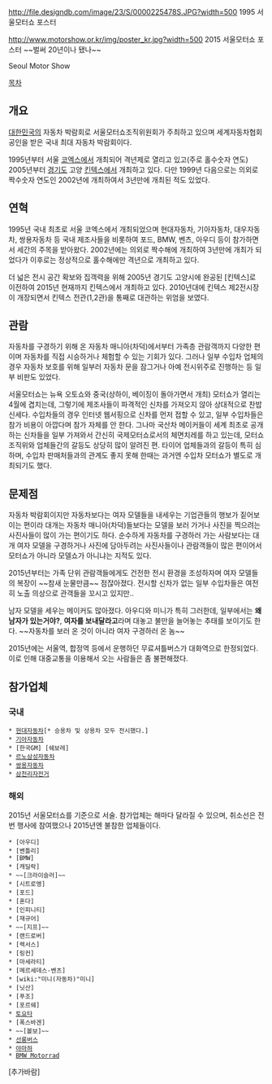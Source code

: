 http://file.designdb.com/image/23/S/0000225478S.JPG?width=500
1995 서울모터쇼 포스터

http://www.motorshow.or.kr/img/poster_kr.jpg?width=500
2015 서울모터쇼 포스터 ~~벌써 20년이나 됐나~~

Seoul Motor Show 

[[목차]] 
== 개요 == 
[[대한민국]]의 자동차 박람회로 서울모터쇼조직위원회가 주최하고 있으며 세계자동차협회 공인을 받은 국내 최대 자동차 박람회이다. 

1995년부터 서울 [[코엑스]]에서 개최되어 격년제로 열리고 있고(주로 홀수숫자 연도) 2005년부터 [[경기도]] 고양 [[킨텍스]]에서 개최하고 있다. 다만 1999년 다음으로는 의외로 짝수숫자 연도인 2002년에 개최하여서 3년만에 개최된 적도 있었다. 

== 연혁 == 
1995년 국내 최초로 서울 코엑스에서 개최되었으며 현대자동차, 기아자동차, 대우자동차, 쌍용자동차 등 국내 제조사들을 비롯하여 포드, BMW, 벤츠, 아우디 등이 참가하면서 세간의 주목을 받아왔다. 2002년에는 의외로 짝수해에 개최하여 3년만에 개최가 되었다가 이후로는 정상적으로 홀수해에만 격년으로 개최하고 있다. 

더 넓은 전시 공간 확보와 집객력을 위해 2005년 경기도 고양시에 완공된 [킨텍스]로 이전하여 2015년 현재까지 킨텍스에서 개최하고 있다. 2010년대에 킨텍스 제2전시장이 개장되면서 킨텍스 전관(1,2관)을 통째로 대관하는 위엄을 보였다.

== 관람 == 
자동차를 구경하기 위해 온 자동차 매니아(차덕)에서부터 가족층 관람객까지 다양한 편이며 자동차를 직접 시승하거나 체험할 수 있는 기회가 있다. 그러나 일부 수입차 업체의 경우 자동차 보호를 위해 일부러 자동차 문을 잠그거나 아예 전시위주로 진행하는 등 일부 비판도 있었다. 

서울모터쇼는 뉴욕 오토쇼와 중국(상하이, 베이징이 돌아가면서 개최) 모터쇼가 열리는 4월에 겹치는데, 그렇기에 제조사들이 파격적인 신차를 가져오지 않아 상대적으로 찬밥 신세다. 수입차들의 경우 인터넷 웹서핑으로 신차를 먼저 접할 수 있고, 일부 수입차들은 참가 비용이 아깝다며 참가 자체를 안 한다. 그나마 국산차 메이커들이 세계 최초로 공개하는 신차들을 일부 가져와서 간신히 국제모터쇼로서의 체면치레를 하고 있는데, 모터쇼 조직위와 업체들간의 갈등도 상당히 많이 알려진 편. 타이어 업체들과의 갈등이 특히 심하며, 수입차 판매처들과의 관계도 좋지 못해 한때는 과거엔 수입차 모터쇼가 별도로 개최되기도 했다.

== 문제점 == 
자동차 박람회이지만 자동차보다는 여자 모델들을 내세우는 기업관들의 행보가 짙어보이는 편이라 대개는 자동차 매니아(차덕)들보다는 모델을 보러 가거나 사진을 찍으려는 사진사들이 많이 가는 편이기도 하다. 순수하게 자동차를 구경하러 가는 사람보다는 대개 여자 모델을 구경하거나 사진에 담아두려는 사진사들이나 관람객들이 많은 편이어서 모터쇼가 아니라 모델쇼가 아니냐는 지적도 있다. 

2015년부터는 가족 단위 관람객들에게도 건전한 전시 환경을 조성하자며 여자 모델들의 복장이 ~~참새 눈물만큼~~ 점잖아졌다. 전시할 신차가 없는 일부 수입차들은 여전히 노출 의상으로 관객들을 꼬시고 있지만..

남자 모델을 세우는 메이커도 많아졌다. 아우디와 미니가 특히 그러한데, 일부에서는 '''왜 남자가 있는거야?''', '''여자를 보내달라고'''라며 대놓고 불만을 늘어놓는 추태를 보이기도 한다. ~~자동차를 보러 온 것이 아니라 여자 구경하러 온 놈~~

2015년에는 서울역, 합정역 등에서 운행하던 무료셔틀버스가 대화역으로 한정되었다. 이로 인해 대중교통을 이용해서 오는 사람들은 좀 불편해졌다.
== 참가업체 == 
=== 국내 === 
 * [[현대자동차]][* 승용차 및 상용차 모두 전시했다.] 
 * [[기아자동차]] 
 * [한국GM] [쉐보레]
 * [[르노삼성자동차]]
 * [[쌍용자동차]]
 * [[삼천리자전거]]

=== 해외 ===
2015년 서울모터쇼를 기준으로 서술. 참가업체는 해마다 달라질 수 있으며, 취소선은 전번 행사에 참여했으나 2015년엔 불참한 업체들이다.
 
 * [아우디]
 * [벤틀리]
 * [BMW] 
 * [캐딜락]
 * ~~[크라이슬러]~~ 
 * [시트로엥]
 * [포드]
 * [혼다] 
 * [인피니티]
 * [재규어]
 * ~~[지프]~~
 * [랜드로버]
 * [렉서스]
 * [링컨]
 * [마세라티]
 * [메르세데스-벤츠]
 * [wiki:"미니(자동차)"미니]
 * [닛산]
 * [푸조]
 * [포르쉐]
 * [[토요타]] 
 * [폭스바겐]
 * ~~[볼보]~~
 * [[선롱버스]]
 * [[야마하]]
 * [[BMW Motorrad]]

[추가바람]
